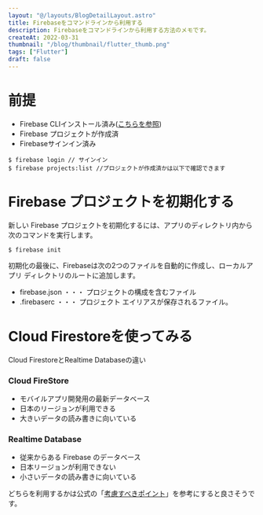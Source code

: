 ```yaml
---
layout: "@/layouts/BlogDetailLayout.astro"
title: Firebaseをコマンドラインから利用する
description: Firebaseをコマンドラインから利用する方法のメモです。
createAt: 2022-03-31
thumbnail: "/blog/thumbnail/flutter_thumb.png"
tags: ["Flutter"]
draft: false
---
```



# 前提

- Firebase CLIインストール済み([こちらを参照](/blog/20220406))
- Firebase プロジェクトが作成済
- Firebaseサインイン済み

```shell
$ firebase login // サインイン
$ firebase projects:list //プロジェクトが作成済かは以下で確認できます
```

# Firebase プロジェクトを初期化する

新しい Firebase プロジェクトを初期化するには、アプリのディレクトリ内から次のコマンドを実行します。

```shell
$ firebase init
```

初期化の最後に、Firebaseは次の2つのファイルを自動的に作成し、ローカルアプリ ディレクトリのルートに追加します。

- firebase.json ・・・ プロジェクトの構成を含むファイル
- .firebaserc ・・・ プロジェクト エイリアスが保存されるファイル。

# Cloud Firestoreを使ってみる

Cloud FirestoreとRealtime Databaseの違い

### Cloud FireStore

- モバイルアプリ開発用の最新データベース
- 日本のリージョンが利用できる
- 大きいデータの読み書きに向いている

### Realtime Database

- 従来からある Firebase のデータベース
- 日本リージョンが利用できない
- 小さいデータの読み書きに向いている

どちらを利用するかは公式の「[考慮すべきポイント](https://firebase.google.com/docs/database/rtdb-vs-firestore?hl=ja#key_considerations)」を参考にすると良さそうです。

##
